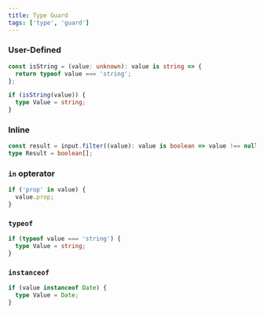 ```yaml
---
title: Type Guard
tags: ['type', 'guard']
---
```


### User-Defined

```ts showLineNumbers
const isString = (value: unknown): value is string => {
  return typeof value === 'string';
};

if (isString(value)) {
  type Value = string;
}
```

### Inline

```ts showLineNumbers
const result = input.filter((value): value is boolean => value !== null);
type Result = boolean[];
```

### `in` opterator

```ts showLineNumbers
if ('prop' in value) {
  value.prop;
}
```

### `typeof`

```ts showLineNumbers
if (typeof value === 'string') {
  type Value = string;
}
```

### `instanceof`

```ts showLineNumbers
if (value instanceof Date) {
  type Value = Date;
}
```

